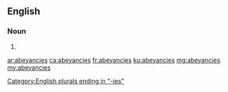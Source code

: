 ==English==

===Noun===
{{head|en|noun plural form}}

# {{plural of|abeyancy|lang=en}}

[[Category:English plurals ending in "-ies"]]

[[ar:abeyancies]]
[[ca:abeyancies]]
[[fr:abeyancies]]
[[ku:abeyancies]]
[[mg:abeyancies]]
[[my:abeyancies]]